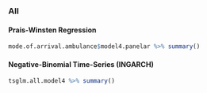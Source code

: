 ### All
#### Prais-Winsten Regression
```r
mode.of.arrival.ambulance$model4.panelar %>% summary()

```
#### Negative-Binomial Time-Series (INGARCH)
```r
tsglm.all.model4 %>% summary()

```

